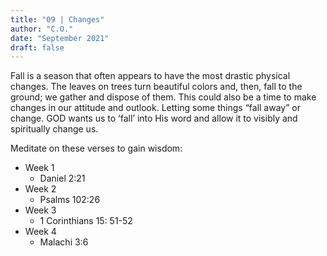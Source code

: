 ```yaml
---
title: "09 | Changes"
author: "C.O."
date: "September 2021"
draft: false
---
```


Fall is a season that often appears to have the most drastic physical changes. The leaves on trees turn beautiful colors and, then, fall to the ground; we gather and dispose of them. This could also be a time to make changes in our attitude and outlook. Letting some things “fall away” or change. GOD wants us to 'fall' into His word and allow it to visibly and spiritually change us.

Meditate on these verses to gain wisdom:

-   Week 1
    -   Daniel 2:21
-   Week 2
    -   Psalms 102:26
-   Week 3
    -   1 Corinthians 15: 51-52
-   Week 4
    -   Malachi 3:6